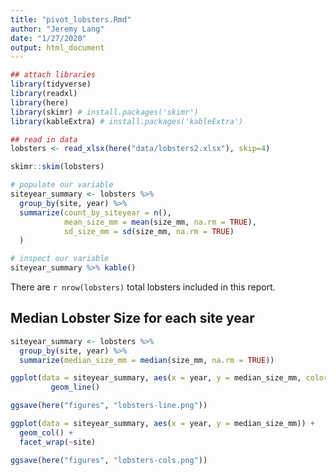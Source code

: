 ```yaml
---
title: "pivot_lobsters.Rmd"
author: "Jeremy Lang"
date: "1/27/2020"
output: html_document
---
```


```r

## attach libraries
library(tidyverse)
library(readxl)
library(here)
library(skimr) # install.packages('skimr')
library(kableExtra) # install.packages('kableExtra')

## read in data
lobsters <- read_xlsx(here("data/lobsters2.xlsx"), skip=4)

skimr::skim(lobsters)

```

```r

# populate our variable
siteyear_summary <- lobsters %>%
  group_by(site, year) %>%
  summarize(count_by_siteyear = n(),
            mean_size_mm = mean(size_mm, na.rm = TRUE),
            sd_size_mm = sd(size_mm, na.rm = TRUE)
  )

# inspect our variable
siteyear_summary %>% kable()
```


There are `r nrow(lobsters)` total lobsters included in this report.

## Median Lobster Size for each site year

```r
siteyear_summary <- lobsters %>%
  group_by(site, year) %>%
  summarize(median_size_mm = median(size_mm, na.rm = TRUE))

ggplot(data = siteyear_summary, aes(x = year, y = median_size_mm, color = site)) +
         geom_line()

ggsave(here("figures", "lobsters-line.png"))

```

```r

ggplot(data = siteyear_summary, aes(x = year, y = median_size_mm)) +
  geom_col() +
  facet_wrap(~site)

ggsave(here("figures", "lobsters-cols.png"))

```